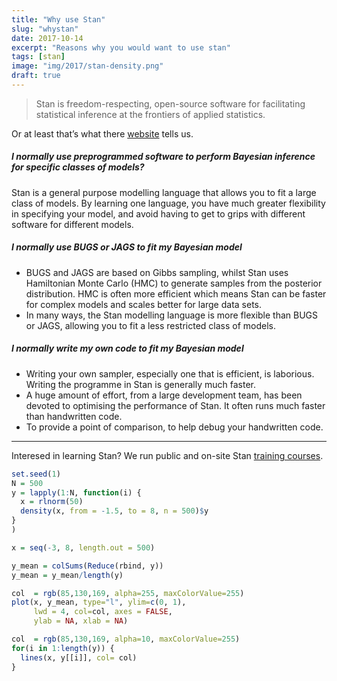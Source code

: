 ```yaml
---
title: "Why use Stan"
slug: "whystan"
date: 2017-10-14
excerpt: "Reasons why you would want to use stan"
tags: [stan]
image: "img/2017/stan-density.png"
draft: true
---
```


> Stan is freedom-respecting, open-source software for facilitating statistical inference at 
> the frontiers of applied statistics.

Or at least that's what there [website](http://mc-stan.org/) tells us. 


##### I normally use preprogrammed software to perform Bayesian inference for specific classes of models?

Stan is a general purpose modelling language that allows you to fit a large class of models. By learning one language, you have much greater flexibility in specifying your model, and avoid having to get to grips with different software for different models.

##### I normally use BUGS or JAGS to fit my Bayesian model

  * BUGS and JAGS are based on Gibbs sampling, whilst Stan uses Hamiltonian Monte Carlo (HMC) to generate samples from the posterior distribution. HMC is often more efficient which means Stan can be faster for complex models and scales better for large data sets.
  * In many ways, the Stan modelling language is more flexible than BUGS or JAGS, allowing you to fit a less restricted class of models.

##### I normally write my own code to fit my Bayesian model

  * Writing your own sampler, especially one that is efficient, is laborious. Writing the programme in Stan is generally much faster.
  * A huge amount of effort, from a large development team, has been devoted to optimising the performance of Stan. It often runs much faster than handwritten code.
  * To provide a point of comparison, to help debug your handwritten code.

---

Interesed in learning Stan? We run public and on-site Stan [training courses](https://www.jumpingrivers.com/courses/13_introductions-to-bayesian-inference-using-rstan). 


```r
set.seed(1)
N = 500
y = lapply(1:N, function(i) {
  x = rlnorm(50)
  density(x, from = -1.5, to = 8, n = 500)$y
}
)

x = seq(-3, 8, length.out = 500)

y_mean = colSums(Reduce(rbind, y))
y_mean = y_mean/length(y)

col  = rgb(85,130,169, alpha=255, maxColorValue=255)
plot(x, y_mean, type="l", ylim=c(0, 1), 
     lwd = 4, col=col, axes = FALSE, 
     ylab = NA, xlab = NA)

col  = rgb(85,130,169, alpha=10, maxColorValue=255)
for(i in 1:length(y)) {
  lines(x, y[[i]], col= col)
}
```
 
